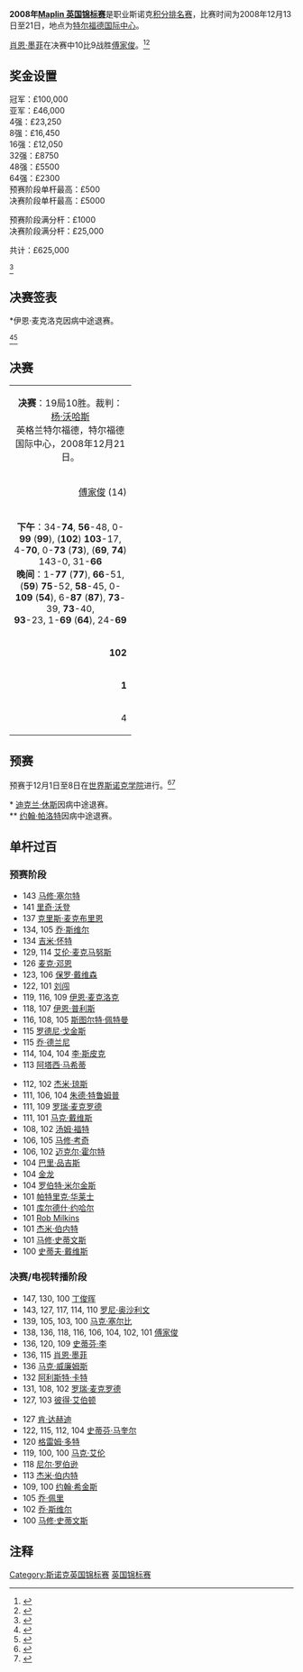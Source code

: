 {{noteTA
|G1=Snooker
}}
{{桌球大赛
|tournament_name=[[斯诺克英国锦标赛|Maplin 英国锦标赛]]
|dates=2008年12月13日-21日
|venue=特尔福德国际中心
|location=[[特尔福德|特尔福德]]
|country={{ENG}}
|organisation=[[世界台联|世界台联]]
|format=[[斯诺克世界排名|积分排名赛]]
|Total prize fund=£625,000
|winners_share=£100,000
|highest_break=147
|winner={{flagicon|ENG}} [[肖恩·墨菲|肖恩·墨菲]]
|runner_up={{flagicon|HKG}} [[傅家俊|傅家俊]]
|score=10-9
|previous=[[2007年英国锦标赛|2007]]
|next=[[2009年英国锦标赛|2009]]}}

'''2008年[[斯诺克英国锦标赛|Maplin 英国锦标赛]]'''是职业斯诺克[[斯诺克世界排名|积分排名赛]]，比赛时间为2008年12月13日至21日，地点为[[特尔福德国际中心|特尔福德国际中心]]。

[[肖恩·墨菲|肖恩·墨菲]]在决赛中10比9战胜[[傅家俊|傅家俊]]。<ref>{{cite web|url=http://news.bbc.co.uk/sport2/hi/other_sports/snooker/7794708.stm|title=Murphy defeats Fu to clinch title|date=2008-12-22|work=[[BBC_Sport|BBC Sport]]|accessdate=2009-04-20|archive-date=2009-03-11|archive-url=https://web.archive.org/web/20090311163956/http://news.bbc.co.uk/sport2/hi/other_sports/snooker/7794708.stm|dead-url=no}}</ref><ref>{{cite web |title=World Snooker News: Murphy Takes Glory In UK Thriller |url=http://www.worldsnooker.com/maplin_uk_championship_news-16037.htm?tid=116 |work= |archiveurl=https://www.webcitation.org/5j3CcD75N?url=http://www.worldsnooker.com/maplin_uk_championship_news-16037.htm?tid=116 |archivedate=2009-08-15 |deadurl=yes |accessdate=2009-08-13 }}</ref>

==奖金设置==

{{Col-begin}}
{{Col-2}}
冠军：£100,000<br />
亚军：£46,000<br />
4强：£23,250<br />
8强：£16,450<br />
16强：£12,050<br />
32强：£8750<br />
48强：£5500<br />
64强：£2300<br />
{{Col-2}}
预赛阶段单杆最高：£500<br />
决赛阶段单杆最高：£5000

预赛阶段满分杆：£1000<br />
决赛阶段满分杆：£25,000

共计：£625,000

<ref>{{Cite web |url=http://www.global-snooker.com/professional-uk-championship-2008-prize-money.asp |title=Global Cue Sports: Prize Money |accessdate=2011-03-18 |archive-date=2011-10-06 |archive-url=https://web.archive.org/web/20111006143213/http://www.global-snooker.com/professional-uk-championship-2008-prize-money.asp |dead-url=yes }}</ref>
{{Col-end}}

==决赛签表==

{{32TeamBracket
| RD1= 第1轮<br />17局9胜
| RD2= 第2轮<br />17局9胜
| RD3= 四分之一决赛<br />17局9胜
| RD4= 半决赛<br />17局9胜
| RD5= 决赛<br />19局10胜
| RD1-seed01= 1
| RD1-team01= {{Nowrap|{{flagicon|ENG}} '''[[罗尼·奥沙利文|罗尼·奥沙利文]]'''}}
| RD1-score01='''9'''
| RD1-seed02=
| RD1-team02= {{flagicon|ENG}} [[罗瑞·麦克罗德|罗瑞·麦克罗德]]
| RD1-score02=6
| RD1-seed03= 12
| RD1-team03= {{flagicon|ENG}} '''[[乔·佩里|乔·佩里]]'''
| RD1-score03= '''w/o'''
| RD1-seed04=
| RD1-team04= {{flagicon|ENG}} [[马克·戴维斯|马克·戴维斯]]
| RD1-score04= w/d
| RD1-seed05= 14
| RD1-team05= {{flagicon|HKG}} '''[[傅家俊|傅家俊]]'''
| RD1-score05='''9'''
| RD1-seed06=
| RD1-team06= {{flagicon|ENG}} [[巴里·霍金斯|巴里·霍金斯]]
| RD1-score06=6
| RD1-seed07= 8
| RD1-team07= {{flagicon|WAL}} [[瑞恩·戴|瑞恩·戴]]
| RD1-score07=5
| RD1-seed08=
| RD1-team08= {{flagicon|WAL}} '''[[马修·史蒂文斯|马修·史蒂文斯]]'''
| RD1-score08='''9'''
| RD1-seed09= 7
| RD1-team09= {{flagicon|ENG}} '''[[阿利斯特·卡特|阿利斯特·卡特]]'''
| RD1-score09='''9'''<nowiki>*</nowiki>
| RD1-seed10=
| RD1-team10= {{flagicon|ENG}} [[伊恩·麦克洛克|伊恩·麦克洛克]]
| RD1-score10=2
| RD1-seed11= 9
| RD1-team11= {{flagicon|ENG}} '''[[彼得·艾伯顿|彼得·艾伯顿]]'''
| RD1-score11='''9'''
| RD1-seed12=
| RD1-team12= {{flagicon|ENG}} [[安德鲁·希金森|安德鲁·希金森]]
| RD1-score12=8
| RD1-seed13= 13
| RD1-team13= {{flagicon|SCO}} '''[[格雷姆·多特|格雷姆·多特]]'''
| RD1-score13='''9'''
| RD1-seed14=
| RD1-team14= {{flagicon|IRL}} [[肯·达赫迪|肯·达赫迪]]
| RD1-score14=4
| RD1-seed15= 4
| RD1-team15= {{flagicon|ENG}} [[马克·塞尔比|马克·塞尔比]]
| RD1-score15=7
| RD1-seed16=
| RD1-team16= {{flagicon|WAL}} '''[[马克·威廉姆斯|马克·威廉姆斯]]'''
| RD1-score16='''9'''
| RD1-seed17= 3
| RD1-team17= {{flagicon|ENG}} '''[[肖恩·墨菲|肖恩·墨菲]]
| RD1-score17='''9
| RD1-seed18=
| RD1-team18= {{flagicon|ENG}} [[马丁·戈尔德|马丁·戈尔德]]
| RD1-score18=7
| RD1-seed19= 16
| RD1-team19= {{flagicon|NIR}} '''[[马克·艾伦|马克·艾伦]]'''
| RD1-score19='''9'''
| RD1-seed20=
| RD1-team20= {{flagicon|ENG}} [[斯图尔特·宾汉姆|斯图尔特·宾汉姆]]
| RD1-score20=2
| RD1-seed21= 15
| RD1-team21= {{flagicon|ENG}} '''[[马克·金|马克·金]]'''
| RD1-score21='''9'''
| RD1-seed22=
| RD1-team22= {{flagicon|ENG}} [[朱德·特鲁姆普|朱德·特鲁姆普]]
| RD1-score22=8
| RD1-seed23= 6
| RD1-team23= {{flagicon|SCO}} [[史蒂芬·亨德利|史蒂芬·亨德利]]
| RD1-score23=7
| RD1-seed24=
| RD1-team24= {{flagicon|ENG}} '''[[史蒂芬·李|史蒂芬·李]]'''
| RD1-score24='''9'''
| RD1-seed25= 5
| RD1-team25= {{flagicon|SCO}} '''[[约翰·希金斯|约翰·希金斯]]'''
| RD1-score25= '''9'''
| RD1-seed26=
| RD1-team26= {{flagicon|NIR}} [[乔·斯维尔|乔·斯维尔]]
| RD1-score26= 7
| RD1-seed27= 11
| RD1-team27= {{flagicon|CHN}} '''[[丁俊晖|丁俊晖]]'''
| RD1-score27='''9'''
| RD1-seed28=
| RD1-team28= {{flagicon|ENG}} [[史蒂夫·戴维斯|史蒂夫·戴维斯]]
| RD1-score28= 6
| RD1-seed29= 10
| RD1-team29= {{flagicon|AUS}} '''[[尼尔·罗伯逊|尼尔·罗伯逊]]'''
| RD1-score29= '''9'''
| RD1-seed30=
| RD1-team30= {{flagicon|ENG}} [[迈克尔·霍尔特|迈克尔·霍尔特]]
| RD1-score30= 7
| RD1-seed31= 2
| RD1-team31= {{flagicon|SCO}} '''[[史蒂芬·马奎尔|史蒂芬·马奎尔]]'''
| RD1-score31='''9'''
| RD1-seed32=
| RD1-team32= {{flagicon|SCO}} [[杰米·伯内特|杰米·伯内特]]
| RD1-score32=3
| RD2-seed01= 1
| RD2-team01= {{Nowrap|{{flagicon|ENG}} [[罗尼·奥沙利文|罗尼·奥沙利文]]}}
| RD2-score01= 5
| RD2-seed02= 12
| RD2-team02= {{flagicon|ENG}} '''[[乔·佩里|乔·佩里]]'''
| RD2-score02= '''9'''
| RD2-seed03=14
| RD2-team03={{flagicon|HKG}} '''[[傅家俊|傅家俊]]'''
| RD2-score03='''9'''
| RD2-seed04=
| RD2-team04= {{flagicon|WAL}} [[马修·史蒂文斯|马修·史蒂文斯]]
| RD2-score04=5
| RD2-seed05=  7
| RD2-team05= {{flagicon|ENG}} '''[[阿利斯特·卡特|阿利斯特·卡特]]'''
| RD2-score05='''9'''
| RD2-seed06=  9
| RD2-team06= {{flagicon|ENG}} [[彼得·艾伯顿|彼得·艾伯顿]]
| RD2-score06=5
| RD2-seed07=13
| RD2-team07={{flagicon|SCO}} [[格雷姆·多特|格雷姆·多特]]
| RD2-score07=7
| RD2-seed08=
| RD2-team08={{flagicon|WAL}} '''[[马克·威廉姆斯|马克·威廉姆斯]]'''
| RD2-score08='''9'''
| RD2-seed09= 3
| RD2-team09= {{flagicon|ENG}} '''[[肖恩·墨菲|肖恩·墨菲]]'''
| RD2-score09='''9'''
| RD2-seed10=16
| RD2-team10={{flagicon|NIR}} [[马克·艾伦|马克·艾伦]]
| RD2-score10=5
| RD2-seed11= 15
| RD2-team11= {{flagicon|ENG}} [[马克·金|马克·金]]
| RD2-score11=5
| RD2-seed12=
| RD2-team12= {{flagicon|ENG}} '''[[史蒂芬·李|史蒂芬·李]]'''
| RD2-score12='''9'''
| RD2-seed13= 5
| RD2-team13= {{flagicon|SCO}} '''[[约翰·希金斯|约翰·希金斯]]'''
| RD2-score13='''9'''
| RD2-seed14= 11
| RD2-team14= {{flagicon|CHN}} [[丁俊晖|丁俊晖]]
| RD2-score14=4
| RD2-seed15=10
| RD2-team15={{flagicon|AUS}} [[尼尔·罗伯逊|尼尔·罗伯逊]]
| RD2-score15=8
| RD2-seed16= 2
| RD2-team16= {{flagicon|SCO}} '''[[史蒂芬·马奎尔|史蒂芬·马奎尔]]'''
| RD2-score16='''9'''
| RD3-seed01=  12
| RD3-team01= {{flagicon|ENG}} [[乔·佩里|乔·佩里]]
| RD3-score01=7
| RD3-seed02=14
| RD3-team02={{flagicon|HKG}} '''[[傅家俊|傅家俊]]'''
| RD3-score02='''9'''
| RD3-seed03=  7
| RD3-team03= {{flagicon|ENG}} '''[[阿利斯特·卡特|阿利斯特·卡特]]'''
| RD3-score03='''9'''
| RD3-seed04=
| RD3-team04={{flagicon|WAL}} [[马克·威廉姆斯|马克·威廉姆斯]]
| RD3-score04=8
| RD3-seed05=3
| RD3-team05={{flagicon|ENG}} '''[[肖恩·墨菲|肖恩·墨菲]]'''
| RD3-score05='''9'''
| RD3-seed06=
| RD3-team06= {{flagicon|ENG}} [[史蒂芬·李|史蒂芬·李]]
| RD3-score06=3
| RD3-seed07=5
| RD3-team07={{flagicon|SCO}} [[约翰·希金斯|约翰·希金斯]]
| RD3-score07= 7
| RD3-seed08=2
| RD3-team08={{Nowrap|{{flagicon|SCO}} '''[[史蒂芬·马奎尔|史蒂芬·马奎尔]]'''}}
| RD3-score08= '''9
| RD4-seed01=14
| RD4-team01={{flagicon|HKG}} '''[[傅家俊|傅家俊]]'''
| RD4-score01='''9'''
| RD4-seed02=7
| RD4-team02={{flagicon|ENG}} [[阿利斯特·卡特|阿利斯特·卡特]]
| RD4-score02=7
| RD4-seed03=3
| RD4-team03={{flagicon|ENG}} '''[[肖恩·墨菲|肖恩·墨菲]]'''
| RD4-score03='''9'''
| RD4-seed04=2
| RD4-team04={{Nowrap|{{flagicon|SCO}} [[史蒂芬·马奎尔|史蒂芬·马奎尔]]}}
| RD4-score04=4
| RD5-seed01=14
| RD5-team01={{flagicon|HKG}} [[傅家俊|傅家俊]]
| RD5-score01= 9
| RD5-seed02=3
| RD5-team02={{Nowrap|{{flagicon|ENG}} '''[[肖恩·墨菲|肖恩·墨菲]]'''}}
| RD5-score02= '''10'''
}}
<nowiki>*</nowiki>伊恩·麦克洛克因病中途退赛。

<ref>{{Cite web |url=http://www.global-snooker.com/maplin-uk-championship-2008-results.asp |title=Global Snooker: Main Event Results |accessdate=2011-03-18 |archive-date=2011-10-06 |archive-url=https://web.archive.org/web/20111006143254/http://www.global-snooker.com/maplin-uk-championship-2008-results.asp |dead-url=yes }}</ref><ref>{{Cite web |url=http://www.worldsnooker.com/maplin_uk_championship_drawsheet.htm?tid=116 |title=World Snooker: Main Event (Draw) |accessdate=2011-03-18 |archive-date=2009-02-07 |archive-url=https://web.archive.org/web/20090207023728/http://www.worldsnooker.com/maplin_uk_championship_drawsheet.htm?tid=116 |dead-url=no }}</ref>

==决赛==

{| class="wikitable" style="font-size: 90%; margin: 1em auto 1em auto;"
|-
| colspan = "3" align="center" bgcolor="#ffd700" | '''决赛'''：19局10胜。裁判：[[杨·沃哈斯|杨·沃哈斯]] <br />英格兰特尔福德，特尔福德国际中心，2008年12月21日。 
|-
| width = "200" align="right" | [[傅家俊|傅家俊]] (14)<br />{{HKG}}
| width = "100" align="center" | 9-'''10'''
| width = "200" align="left"| '''[[肖恩·墨菲|肖恩·墨菲]]''' ('''3''')<br />{{ENG}}
|-
| colspan = "3" align="center" style="font-size: 100%" |'''下午'''：34-'''74''', '''56'''-48, 0-'''99''' ('''99'''), ('''102''') '''103'''-17, 4-'''70''', 0-'''73''' ('''73'''), ('''69''', '''74''') 143-0,  31-'''66''' <br />'''晚间'''：1-'''77''' ('''77'''), '''66'''-51, ('''59''') '''75'''-52, '''58'''-45, 0-'''109''' ('''54'''), 6-'''87''' ('''87'''), '''73'''-39, '''73'''-40,<br /> '''93'''-23, 1-'''69''' ('''64'''), 24-'''69'''
|-
| align="right" | '''102'''
| align="center" | 单杆最高
| align="left" | 99
|-
| align="right" | '''1'''
| align="center" | 单杆过百
| align="left" | 0
|-
| align="right" | 4
| align="center" | 单杆50+
| align="left" | '''6'''
|}

==预赛==

预赛于12月1日至8日在[[世界斯诺克学院|世界斯诺克学院]]进行。<ref>{{Cite web |url=http://www.global-snooker.com/maplin-electronics-uk-championship-qualfying-results.asp |title=Global Snooker: Qualifying Results |accessdate=2011-03-18 |archive-date=2011-10-06 |archive-url=https://web.archive.org/web/20111006144954/http://www.global-snooker.com/maplin-electronics-uk-championship-qualfying-results.asp |dead-url=yes }}</ref><ref>{{Cite web |url=http://www.worldsnooker.com/Maplin_UK_Championship_qualifiers_draw.htm?tid=115 |title=World Snooker: Qualifying (Draw) |accessdate=2011-03-18 |archive-date=2010-01-29 |archive-url=https://web.archive.org/web/20100129020402/http://www.worldsnooker.com/Maplin_UK_Championship_qualifiers_draw.htm?tid=115 |dead-url=no }}</ref>

{{32TeamX4RoundBracket-NoSeeds|
| RD1 = '''第1轮'''<br />17局9胜
| RD2 = '''第2轮'''<br />17局9胜
| RD3 = '''第3轮'''<br />17局9胜
| RD4 = '''第4轮'''<br />17局9胜
| RD1-team01= {{flagicon|ENG}} '''[[吉米·怀特|吉米·怀特]]'''
| RD1-score01= '''9'''
| RD1-team02= {{flagicon|ENG}} [[大卫·格雷斯|大卫·格雷斯]]
| RD1-score02= 8
| RD1-team03= {{flagicon|SCO}} '''[[斯科特·麦肯齐|斯科特·麦肯齐]]'''
| RD1-score03= '''9'''
| RD1-team04= {{flagicon|IRE}} [[文森特·穆尔顿|文森特·穆尔顿]]
| RD1-score04= 4
| RD1-team05= {{flagicon|WAL}} '''[[杰米·琼斯|杰米·琼斯]]'''
| RD1-score05= '''9'''
| RD1-team06= {{flagicon|SCO}} [[罗伯特·史蒂芬|罗伯特·史蒂芬]]
| RD1-score06= 8
| RD1-team07= {{flagicon|ENG}} '''[[保罗·戴维森|保罗·戴维森]]'''
| RD1-score07= '''9'''
| RD1-team08= {{flagicon|ENG}} [[韦恩·库珀|韦恩·库珀]]
| RD1-score08= 5
| RD1-team09= {{flagicon|WAL}} [[丹尼·威尔斯|丹尼·威尔斯]]
| RD1-score09= 3
| RD1-team10= {{flagicon|CHN}} '''[[李行_(斯诺克)|李行]]'''
| RD1-score10= '''9'''
| RD1-team11= {{flagicon|ENG}} '''[[马修·考奇|马修·考奇]]'''
| RD1-score11= '''9'''
| RD1-team12= {{flagicon|NED}} [[斯特凡·马佐西斯|斯特凡·马佐西斯]]
| RD1-score12= 7
| RD1-team13= {{flagicon|SCO}} [[詹姆斯·麦克拜恩|詹姆斯·麦克拜恩]]
| RD1-score13= 6
| RD1-team14= {{flagicon|CHN}} '''[[刘闯|刘闯]]'''
| RD1-score14= '''9'''
| RD1-team15= {{flagicon|IRE}} '''[[罗德尼·戈金斯|罗德尼·戈金斯]]''' <nowiki>*</nowiki>
| RD1-score15= '''9'''
| RD1-team16= {{flagicon|NIR}} [[迪克兰·休斯|迪克兰·休斯]]
| RD1-score16= 1
| RD1-team17= {{flagicon|THA}} '''[[苏珀·塞纳|苏珀·塞纳]]'''
| RD1-score17= '''9'''
| RD1-team18= {{flagicon|WAL}} [[安德鲁·帕吉特|安德鲁·帕吉特]]
| RD1-score18= 7
| RD1-team19= {{flagicon|ENG}} '''[[彼得·莱恩斯|彼得·莱恩斯]]'''
| RD1-score19= '''9'''
| RD1-team20= {{flagicon|ENG}} [[迈克尔·吉奥尔吉|迈克尔·吉奥尔吉]]
| RD1-score20= 3
| RD1-team21= {{flagicon|ENG}} [[西蒙·贝德福德|西蒙·贝德福德]]
| RD1-score21= 8
| RD1-team22= {{flagicon|CHN}} '''[[金龙|金龙]]'''
| RD1-score22= '''9'''
| RD1-team23= {{flagicon|NIR}} '''[[帕特里克·华莱士|帕特里克·华莱士]]'''
| RD1-score23= '''9'''
| RD1-team24= {{flagicon|ENG}} [[史蒂芬·克雷奇|史蒂芬·克雷奇]]
| RD1-score24= 5
| RD1-team25= {{flagicon|ENG}} '''[[李·斯皮克|李·斯皮克]]'''
| RD1-score25= '''9'''
| RD1-team26= {{nowrap|{{flagicon|NZL}} [[克里斯·麦克布里恩|克里斯·麦克布里恩]]}}
| RD1-score26= 6
| RD1-team27= {{flagicon|ENG}} '''[[马修·塞尔特|马修·塞尔特]]
| RD1-score27= '''9'''
| RD1-team28= {{flagicon|ENG}} [[安迪·李|安迪·李]]
| RD1-score28= 3
| RD1-team29= {{flagicon|ENG}} '''[[库尔德什·约哈尔|库尔德什·约哈尔]]'''
| RD1-score29= '''9'''
| RD1-team30= {{flagicon|IND}} [[阿迪亚·马塔|阿迪亚·马塔]]
| RD1-score30= 5
| RD1-team31= {{flagicon|ENG}} [[刘易斯·罗伯茨|刘易斯·罗伯茨]]
| RD1-score31= 8
| RD1-team32= {{flagicon|THA}} '''[[阿塔西·马希蒂|阿塔西·马希蒂]]'''
| RD1-score32= '''9'''
| RD2-team01= {{flagicon|WAL}} [[伊恩·普利斯|伊恩·普利斯]]
| RD2-score01= 8
| RD2-team02= {{flagicon|ENG}} '''[[吉米·怀特|吉米·怀特]]'''
| RD2-score02= '''9'''
| RD2-team03= {{flagicon|ENG}} '''[[马克·戴维斯|马克·戴维斯]]'''
| RD2-score03= '''9'''
| RD2-team04= {{flagicon|SCO}}  [[斯科特·麦肯齐|斯科特·麦肯齐]]
| RD2-score04= 2
| RD2-team05= {{flagicon|ENG}} [[大卫·格雷|大卫·格雷]]
| RD2-score05= 4
| RD2-team06= {{flagicon|WAL}} '''[[杰米·琼斯|杰米·琼斯]]'''
| RD2-score06= '''9'''
| RD2-team07= {{flagicon|ENG}} '''[[罗伯特·米尔金斯|罗伯特·米尔金斯]]'''
| RD2-score07= '''9'''
| RD2-team08= {{flagicon|ENG}} [[保罗·戴维森|保罗·戴维森]]
| RD2-score08= 5
| RD2-team09= {{flagicon|IRE}} '''[[乔·德兰尼|乔·德兰尼]]'''
| RD2-score09= '''9'''
| RD2-team10= {{flagicon|CHN}} [[李行_(斯诺克)|李行]]
| RD2-score10= 7
| RD2-team11= {{flagicon|ENG}} [[巴里·品吉斯|巴里·品吉斯]]
| RD2-score11= 6
| RD2-team12= {{flagicon|ENG}} '''[[马修·考奇|马修·考奇]]'''
| RD2-score12= '''9'''
| RD2-team13= {{flagicon|ENG}} [[马克·乔伊斯|马克·乔伊斯]]
| RD2-score13= 4
| RD2-team14= {{flagicon|CHN}} '''[[刘闯|刘闯]]'''
| RD2-score14= '''9'''
| RD2-team15= {{flagicon|ENG}} [[大卫·罗|大卫·罗]]
| RD2-score15= 0
| RD2-team16= {{flagicon|IRE}} '''[[罗德尼·戈金斯|罗德尼·戈金斯]]'''
| RD2-score16= '''9'''
| RD2-team17= {{flagicon|ENG}} '''[[马丁·戈尔德|马丁·戈尔德]]'''
| RD2-score17= '''9'''
| RD2-team18= {{flagicon|THA}} [[苏珀·塞纳|苏珀·塞纳]]
| RD2-score18= 1
| RD2-team19= {{nowrap|{{flagicon|ENG}} '''[[斯图尔特·佩特曼|斯图尔特·佩特曼]]'''}}
| RD2-score19= '''9'''
| RD2-team20= {{flagicon|ENG}} [[彼得·莱恩斯|彼得·莱恩斯]]
| RD2-score20= 6
| RD2-team21= {{flagicon|ENG}} [[罗德·罗勒尔|罗德·罗勒尔]]
| RD2-score21= 6
| RD2-team22= {{flagicon|CHN}} '''[[金龙|金龙]]'''
| RD2-score22= '''9'''
| RD2-team23= {{flagicon|ENG}} '''[[安迪·希克斯|安迪·希克斯]]'''
| RD2-score23= '''9'''
| RD2-team24= {{flagicon|NIR}} [[帕特里克·华莱士|帕特里克·华莱士]]
| RD2-score24= 7
| RD2-team25= {{flagicon|ENG}} [[安德鲁·诺曼|安德鲁·诺曼]]
| RD2-score25= 7
| RD2-team26= {{flagicon|ENG}} '''[[李·斯皮克|李·斯皮克]]'''
| RD2-score26= '''9'''
| RD2-team27= {{flagicon|CHN}} [[刘菘|刘菘]]
| RD2-score27= 8
| RD2-team28= {{flagicon|ENG}} '''[[马修·塞尔特|马修·塞尔特]]'''
| RD2-score28= '''9'''
| RD2-team29= {{flagicon|WAL}} [[保罗·戴维斯|保罗·戴维斯]]
| RD2-score29= 5
| RD2-team30= {{flagicon|ENG}} '''[[库尔德什·约哈尔|库尔德什·约哈尔]]'''
| RD2-score30= '''9'''
| RD2-team31= {{flagicon|IRE}} '''[[戴维·莫里斯|戴维·莫里斯]]'''
| RD2-score31= '''9'''
| RD2-team32= {{flagicon|THA}} [[阿塔西·马希蒂|阿塔西·马希蒂]]
| RD2-score32= 2
| RD3-team01= {{flagicon|ENG}} '''[[罗瑞·麦克罗德|罗瑞·麦克罗德]]'''
| RD3-score01= '''9'''
| RD3-team02= {{flagicon|ENG}} [[吉米·怀特|吉米·怀特]]
| RD3-score02= 8
| RD3-team03= {{flagicon|ENG}} [[里奇·沃登|里奇·沃登]]
| RD3-score03= 7
| RD3-team04= {{flagicon|ENG}} '''[[马克·戴维斯|马克·戴维斯]]'''
| RD3-score04= '''9'''
| RD3-team05= {{flagicon|SCO}} '''[[艾伦·麦克马努斯|艾伦·麦克马努斯]]'''
| RD3-score05= '''9'''
| RD3-team06= {{flagicon|WAL}} [[杰米·琼斯|杰米·琼斯]]
| RD3-score06= 4
| RD3-team07= {{flagicon|SCO}} '''[[马库斯·坎贝尔|马库斯·坎贝尔]]'''
| RD3-score07= '''9'''
| RD3-team08= {{flagicon|ENG}} [[罗伯特·米尔金斯|罗伯特·米尔金斯]]
| RD3-score08= 4
| RD3-team09= {{flagicon|ENG}} [[麦克·邓恩|麦克·邓恩]]
| RD3-score09= 6
| RD3-team10= {{flagicon|IRE}} '''[[乔·德兰尼|乔·德兰尼]]'''
| RD3-score10= '''9'''
| RD3-team11= {{Nowrap|{{flagicon|ENG}} '''[[安德鲁·希金森|安德鲁·希金森]]'''}}
| RD3-score11= '''9'''
| RD3-team12= {{flagicon|ENG}} [[马修·考奇|马修·考奇]]
| RD3-score12= 5
| RD3-team13= {{flagicon|ENG}} [[戴维·吉尔伯特|戴维·吉尔伯特]]
| RD3-score13= 1
| RD3-team14= {{flagicon|CHN}}  '''[[刘闯|刘闯]]'''
| RD3-score14= '''9'''
| RD3-team15= {{flagicon|NIR}} '''[[杰拉德·格林|杰拉德·格林]]'''
| RD3-score15= '''9'''
| RD3-team16= {{flagicon|IRE}} [[罗德尼·戈金斯|罗德尼·戈金斯]]
| RD3-score16= 3
| RD3-team17= {{flagicon|ENG}} [[汤姆·福特|汤姆·福特]]
| RD3-score17= 6
| RD3-team18= {{flagicon|ENG}}  '''[[马丁·戈尔德|马丁·戈尔德]]'''
| RD3-score18= '''9'''
| RD3-team19= {{flagicon|ENG}} '''[[吉米·米奇|吉米·米奇]]'''
| RD3-score19= '''9'''
| RD3-team20= {{flagicon|ENG}}  [[斯图尔特·佩特曼|斯图尔特·佩特曼]]
| RD3-score20= 7
| RD3-team21= {{flagicon|ENG}} '''[[朱德·特鲁姆普|朱德·特鲁姆普]]'''
| RD3-score21= '''9'''
| RD3-team22= {{flagicon|CHN}} [[金龙|金龙]]
| RD3-score22= 8
| RD3-team23= {{flagicon|ENG}} [[约翰·帕洛特|约翰·帕洛特]]
| RD3-score23= 1
| RD3-team24= {{flagicon|ENG}} '''[[安迪·希克斯|安迪·希克斯]]''' <nowiki>**</nowiki>
| RD3-score24= '''9'''
| RD3-team25= {{flagicon|CHN}} '''[[梁文博|梁文博]]'''
| RD3-score25= '''9'''
| RD3-team26= {{flagicon|ENG}}  [[李·斯皮克|李·斯皮克]]
| RD3-score26= 1
| RD3-team27= {{nowrap|{{flagicon|ENG}} '''[[阿德里安·戈恩内尔|阿德里安·戈恩内尔]]'''}}
| RD3-score27= '''9'''
| RD3-team28= {{flagicon|ENG}}  [[马修·塞尔特|马修·塞尔特]]
| RD3-score28= 4
| RD3-team29= {{flagicon|ENG}} '''[[迈克尔·霍尔特|迈克尔·霍尔特]]'''
| RD3-score29= '''9'''
| RD3-team30= {{flagicon|ENG}}  [[库尔德什·约哈尔|库尔德什·约哈尔]]
| RD3-score30= 5
| RD3-team31= {{flagicon|SCO}} '''[[杰米·伯内特|杰米·伯内特]]'''
| RD3-score31= '''9'''
| RD3-team32= {{flagicon|IRE}} [[戴维·莫里斯|戴维·莫里斯]]
| RD3-score32= 4
| RD4-team01= {{flagicon|ENG}} [[戴维·哈罗德|戴维·哈罗德]]
| RD4-score01= 6
| RD4-team02= {{flagicon|ENG}} '''[[罗瑞·麦克罗德|罗瑞·麦克罗德]]'''
| RD4-score02= '''9'''
| RD4-team03= {{flagicon|ENG}} [[奈吉尔·邦德|奈吉尔·邦德]]
| RD4-score03= 2
| RD4-team04= {{flagicon|ENG}} '''[[马克·戴维斯|马克·戴维斯]]'''
| RD4-score04= '''9'''
| RD4-team05= {{flagicon|ENG}} '''[[巴里·霍金斯|巴里·霍金斯]]'''
| RD4-score05= '''9'''
| RD4-team06= {{flagicon|SCO}} [[艾伦·麦克马努斯|艾伦·麦克马努斯]]
| RD4-score06= 4
| RD4-team07= {{flagicon|WAL}} '''[[马修·史蒂文斯|马修·史蒂文斯]]'''
| RD4-score07= '''9'''
| RD4-team08= {{flagicon|SCO}} [[马库斯·坎贝尔|马库斯·坎贝尔]]
| RD4-score08= 3
| RD4-team09= {{flagicon|ENG}} '''[[伊恩·麦克洛克|伊恩·麦克洛克]]'''
| RD4-score09= '''9'''
| RD4-team10= {{flagicon|IRE}} [[乔·德兰尼|乔·德兰尼]]
| RD4-score10= 1
| RD4-team11= {{flagicon|ENG}} [[安东尼·汉密尔顿|安东尼·汉密尔顿]]
| RD4-score11= 4
| RD4-team12= {{Nowrap|{{flagicon|ENG}} '''[[安德鲁·希金森|安德鲁·希金森]]'''}}
| RD4-score12= '''9'''
| RD4-team13= {{flagicon|IRE}} '''[[肯·达赫迪|肯·达赫迪]]'''
| RD4-score13= '''9'''
| RD4-team14= {{flagicon|CHN}} [[刘闯|刘闯]]
| RD4-score14= 4
| RD4-team15= {{flagicon|WAL}} '''[[马克·威廉姆斯|马克·威廉姆斯]]'''
| RD4-score15= '''9'''
| RD4-team16= {{flagicon|NIR}} [[杰拉德·格林|杰拉德·格林]]
| RD4-score16= 7
| RD4-team17= {{flagicon|WAL}} [[多米尼克·戴尔|多米尼克·戴尔]]
| RD4-score17= 6
| RD4-team18= {{flagicon|ENG}} '''[[马丁·戈尔德|马丁·戈尔德]]'''
| RD4-score18= '''9'''
| RD4-team19= {{flagicon|ENG}} '''[[斯图尔特·宾汉姆|斯图尔特·宾汉姆]]'''
| RD4-score19= '''9'''
| RD4-team20= {{flagicon|ENG}} [[吉米·米奇|吉米·米奇]]
| RD4-score20= 3
| RD4-team21= {{flagicon|IRE}} [[迈克尔·佳吉|迈克尔·佳吉]]
| RD4-score21= 6
| RD4-team22= {{flagicon|ENG}} '''[[朱德·特鲁姆普|朱德·特鲁姆普]]'''
| RD4-score22= '''9'''
| RD4-team23= {{flagicon|ENG}} '''[[史蒂芬·李|史蒂芬·李]]'''
| RD4-score23= '''9'''
| RD4-team24= {{flagicon|ENG}} [[安迪·希克斯|安迪·希克斯]]
| RD4-score24= 6
| RD4-team25= {{flagicon|NIR}} '''[[乔·斯维尔|乔·斯维尔]]'''
| RD4-score25= '''9'''
| RD4-team26= {{flagicon|CHN}} [[梁文博|梁文博]]
| RD4-score26= 8
| RD4-team27= {{flagicon|ENG}} '''[[史蒂夫·戴维斯|史蒂夫·戴维斯]]'''
| RD4-score27= '''9'''
| RD4-team28= {{nowrap|{{flagicon|ENG}} [[阿德里安·戈恩内尔|阿德里安·戈恩内尔]]}}
| RD4-score28= 7
| RD4-team29= {{flagicon|IRE}} [[费加尔·奥布莱恩|费加尔·奥布莱恩]]
| RD4-score29= 4
| RD4-team30= {{flagicon|ENG}} '''[[迈克尔·霍尔特|迈克尔·霍尔特]]'''
| RD4-score30= '''9'''
| RD4-team31= {{flagicon|ENG}} [[杰米·柯普|杰米·柯普]]
| RD4-score31= 7
| RD4-team32= {{flagicon|SCO}} '''[[杰米·伯内特|杰米·伯内特]]'''
| RD4-score32= '''9'''
}}

<nowiki>*</nowiki> [[迪克兰·休斯|迪克兰·休斯]]因病中途退赛。<br />
<nowiki>**</nowiki> [[约翰·帕洛特|约翰·帕洛特]]因病中途退赛。

==单杆过百==
===预赛阶段===

{{Col-begin}}
{{Col-2}}
*143 [[马修·塞尔特|马修·塞尔特]]
*141 [[里奇·沃登|里奇·沃登]]
*137 [[克里斯·麦克布里恩|克里斯·麦克布里恩]]
*134, 105 [[乔·斯维尔|乔·斯维尔]]
*134 [[吉米·怀特|吉米·怀特]]
*129, 114 [[艾伦·麦克马努斯|艾伦·麦克马努斯]]
*126 [[麦克·邓恩|麦克·邓恩]]
*123, 106 [[保罗·戴维森|保罗·戴维森]]
*122, 101 [[刘闯|刘闯]]
*119, 116, 109 [[伊恩·麦克洛克|伊恩·麦克洛克]]
*118, 107 [[伊恩·普利斯|伊恩·普利斯]]
*116, 108, 105 [[斯图尔特·佩特曼|斯图尔特·佩特曼]]
*115 [[罗德尼·戈金斯|罗德尼·戈金斯]]
*115 [[乔·德兰尼|乔·德兰尼]]
*114, 104, 104 [[李·斯皮克|李·斯皮克]]
*113 [[阿塔西·马希蒂|阿塔西·马希蒂]]
{{Col-2}}
*112, 102 [[杰米·琼斯|杰米·琼斯]]
*111, 106, 104 [[朱德·特鲁姆普|朱德·特鲁姆普]]
*111, 109 [[罗瑞·麦克罗德|罗瑞·麦克罗德]]
*111, 101 [[马克·戴维斯|马克·戴维斯]]
*108, 102 [[汤姆·福特|汤姆·福特]]
*106, 105 [[马修·考奇|马修·考奇]]
*106, 102 [[迈克尔·霍尔特|迈克尔·霍尔特]]
*104 [[巴里·品吉斯|巴里·品吉斯]]
*104 [[金龙|金龙]]
*104 [[罗伯特·米尔金斯|罗伯特·米尔金斯]]
*101 [[帕特里克·华莱士|帕特里克·华莱士]]
*101 [[库尔德什·约哈尔|库尔德什·约哈尔]]
*101 [[Rob_Milkins|Rob Milkins]]
*101 [[杰米·伯内特|杰米·伯内特]]
*101 [[马修·史蒂文斯|马修·史蒂文斯]]
*100 [[史蒂夫·戴维斯|史蒂夫·戴维斯]]
{{Col-end}}

===决赛/电视转播阶段===

{{Col-begin}}
{{Col-2}}
*147, 130, 100 [[丁俊晖|丁俊晖]]
*143, 127, 117, 114, 110 [[罗尼·奥沙利文|罗尼·奥沙利文]]
*139, 105, 103, 100 [[马克·塞尔比|马克·塞尔比]]
*138, 136, 118, 116, 106, 104, 102, 101 [[傅家俊|傅家俊]]
*136, 120, 109 [[史蒂芬·李|史蒂芬·李]]
*136, 115 [[肖恩·墨菲|肖恩·墨菲]]
*136 [[马克·威廉姆斯|马克·威廉姆斯]]
*132 [[阿利斯特·卡特|阿利斯特·卡特]]
*131, 108, 102 [[罗瑞·麦克罗德|罗瑞·麦克罗德]]
*127, 103 [[彼得·艾伯顿|彼得·艾伯顿]]
{{col-2}}
*127 [[肯·达赫迪|肯·达赫迪]]
*122, 115, 112, 104 [[史蒂芬·马奎尔|史蒂芬·马奎尔]]
*120 [[格雷姆·多特|格雷姆·多特]]
*119, 100, 100 [[马克·艾伦|马克·艾伦]]
*118 [[尼尔·罗伯逊|尼尔·罗伯逊]]
*113 [[杰米·伯内特|杰米·伯内特]]
*109, 100 [[约翰·希金斯|约翰·希金斯]]
*105 [[乔·佩里|乔·佩里]]
*102 [[乔·斯维尔|乔·斯维尔]]
*100 [[马修·史蒂文斯|马修·史蒂文斯]]
{{Col-end}}

==注释==

{{reflist}}

{{Snooker season 2008/2009}}
{{UK Championship (snooker)}}
{{Snooker Top 16 2008/09}}


[[Category:斯诺克英国锦标赛|Category:斯诺克英国锦标赛]]
[[Category:2008年斯诺克|英国锦标赛]]
